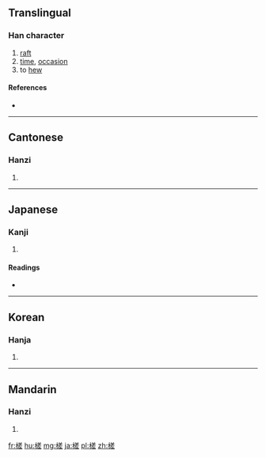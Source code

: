 ==Translingual==

===Han character===
{{Han char|rn=75|rad=木|as=10|sn=14|four=48911|canj=DTQM|ids=⿰木差}}

# [[raft]]
# [[time]], [[occasion]]
# to [[hew]]

====References====
* {{Han ref|kx=0546.100|dkj=15320|dj=0934.020|hdz=21255.020|uh=69CE|ud=27086|bh=E241|bd=57921}}

----

==Cantonese==

===Hanzi===
{{yue-hanzi|jyut=[[caa4]]|y=cha4}}

# {{defn|lang=yue|sort=木10}}

----

==Japanese==

===Kanji===
{{ja-kanji|grade=|rs=木10}}

# {{defn|lang=ja|sort=木10}}

====Readings====
* {{ja-readings|goon=[[じゃ]] (ja)|kanon=[[さ]] (sa)|kun=[[いかだ]] (ikada)}}

----

==Korean==

===Hanja===
{{ko-hanja|hangeul=[[차]], [[사]]|eumhun=|rv=cha, sa|mr=ch'a, sa|y=cha, sa}}

# {{defn|lang=ko|sort=木10}}

----

==Mandarin==

===Hanzi===
{{cmn-hanzi|pin=[[chá]] ([[cha2]])|wg=ch'a<sup>2</sup>}}

# {{defn|lang=cmn|sort=木10}}

[[fr:槎]]
[[hu:槎]]
[[mg:槎]]
[[ja:槎]]
[[pl:槎]]
[[zh:槎]]